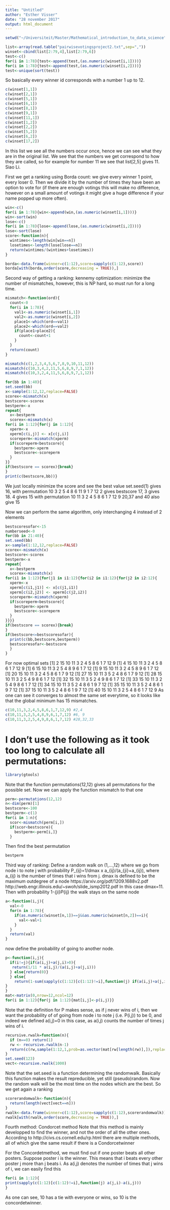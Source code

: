 ---
title: "Untitled"
author: "Esther Visser"
date: "28 november 2017"
output: html_document
---


```{r setup, include=FALSE}
setwd("~/Universiteit/Master/Mathematical_introduction_to_data_science")
```

```{r}
list<-array(read.table("pairwisevotingsproject2.txt",sep=","))
winset<-cbind(list[2:79,4],list[2:79,6])
test<-c()
for(i in 1:78){test<-append(test,(as.numeric(winset[i,1])))}
for(i in 1:78){test<-append(test,(as.numeric(winset[i,2])))}
test<-unique(sort(test))
```
So basically every winner id corresponds with a number 1 up to 12.
```{r}
c(winset[1,1])
c(winset[2,1])
c(winset[5,1])
c(winset[6,1])
c(winset[8,1])
c(winset[9,1])
c(winset[11,1])
c(winset[1,2])
c(winset[2,2])
c(winset[5,2])
c(winset[6,2])
c(winset[17,2])

```
In this list we see all the numbers occur once, hence we can see what they are in the original list. We see that the numbers we get correspond to how they are called, so for example for number 11 we see that list[2,5] gives 11. Siao Li.

First we get a ranking using Borda count: we give every winner 1 point, every loser 0. Then we divide it by the number of times they have been an option to vote for (if there are enough votings this will make no difference, however on a small amount of votings it might give a huge difference if your name popped up more often).
```{r}
win<-c()
for(i in 1:78){win<-append(win,(as.numeric(winset[i,1])))}
win<-sort(win)
lose<-c()
for(i in 1:78){lose<-append(lose,(as.numeric(winset[i,2])))}
lose<-sort(lose)
score<-function(n){
  wintimes<-length(win[win==n])
  losetimes<-length(lose[lose==n])
  return(wintimes/(wintimes+losetimes))
}
```


```{r}
borda<-data.frame(winner=c(1:12),score=sapply(c(1:12),score))
borda[with(borda,order(score,decreasing = TRUE)),]
```

Second way of getting a ranking: kennemy optimization: minimize the number of mismatches, however, this is NP hard, so must run for a long time.
```{r}
mismatch<-function(ord){
  count<-0
  for(i in 1:78){
    val1<-as.numeric(winset[i,1])
    val2<-as.numeric(winset[i,2])
    place1<-which(ord==val1)
    place2<-which(ord==val2)
    if(place1>place2){
      count<-count+1
    }
  }
  return(count)
}
```

```{r}
mismatch(c(1,2,3,4,5,6,7,8,9,10,11,12))
mismatch(c(10,3,4,2,11,5,6,8,9,7,1,12))
mismatch(c(10,3,2,4,11,5,6,8,9,7,1,12))
```
```{r}
for(bb in 1:40){
set.seed(bb)
x<-sample(1:12,12,replace=FALSE)
scorex<-mismatch(x)
bestscore<-scorex
bestperm<-x
repeat{
  x<-bestperm
  scorex<-mismatch(x)
for(i in 1:12){for(j in 1:12){
  xperm<-x
  xperm[c(i,j)] <- x[c(j,i)]
  scoreperm<-mismatch(xperm)
  if(scoreperm<bestscore){
    bestperm<-xperm
    bestscore<-scoreperm
  }
}}
if(bestscore == scorex){break}
}
print(c(bestscore,bb))}
```

We just locally minimize the score and see the best value
set.seed(1) gives 16, with permutation 10  3  2  5  4  8  6 11  9  1  7 12
2 gives bestscore 17, 3 gives 18.
4 gives 15 with permutation 10 11  3  2  4  5  8  6  1  7 12  9
20,37 and 40 also give 15

Now we can perform the same algorithm, only interchanging 4 instead of 2 elements
```{r}
bestscoresofar<-15
numberseed<-0
for(bb in 21:40){
set.seed(bb)
x<-sample(1:12,12,replace=FALSE)
scorex<-mismatch(x)
bestscore<-scorex
bestperm<-x
repeat{
  x<-bestperm
  scorex<-mismatch(x)
for(i1 in 1:12){for(j1 in i1:12){for(i2 in i1:12){for(j2 in i2:12){
  xperm<-x
  xperm[c(i1,j1)] <- x[c(j1,i1)]
  xperm[c(i2,j2)] <- xperm[c(j2,i2)]
  scoreperm<-mismatch(xperm)
  if(scoreperm<bestscore){
    bestperm<-xperm
    bestscore<-scoreperm
  }
}}}}
if(bestscore == scorex){break}
}
if(bestscore<=bestscoresofar){
  print(c(bb,bestscore,bestperm))
  bestscoresofar<-bestscore
  }
}
```

For now optimal sets
[1]  2 15 10 11  3  2  4  5  8  6  1  7 12  9
[1]  4 15 10 11  3  2  4  5  8  6  1  7 12  9
[1]  6 15 10 11  3  2  5  4  8  9  6  1  7 12
[1]  9 15 10 11  3  2  4  5  8  9  6  1  7 12
[1] 20 15 10 11  3  2  4  5  8  6  1  7  9 12
[1] 27 15 10 11  3  5  2  4  8  6  1  7  9 12
[1] 28 15 10 11  3  2  5  4  9  8  6  1  7 12
[1] 32 15 10 11  3  5  2  4  9  8  6  1  7 12
[1] 33 15 10 11  3  2  5  4  9  8  6  1  7 12
[1] 34 15 10 11  3  5  2  4  8  6  1  9  7 12
[1] 35 15 10 11  3  5  2  4  8  6  1  9  7 12
[1] 37 15 10 11  3  5  2  4  8  6  1  9  7 12
[1] 40 15 10 11  3  2  5  4  8  6  1  7 12  9
 As one can see it converges to almost the same set everytime, so it looks like that the global minimum has 15 mismatches.
 
 
```{r}
c(10,11,3,2,4,5,8,6,1,7,12,9) #2,4
c(10,11,3,2,5,4,8,9,6,1,7,12) #6, 9
c(10,11,3,2,5,4,9,8,6,1,7,12) #28,32,33
```


# I don't use the following as it took too long to calculate all permutations:
```{r}
library(gtools)
```
Note that the function permutations(12,12) gives all permutations for the possible set. Now we can apply the function mismatch to that one

```{r}
perm<-permutations(12,12)
n<-dim(perm)[1]
bestscore<-100
bestperm<-c(1)
for(i in 1:n){
  scor<-mismatch(perm[i,])
  if(scor<bestscore){
    bestperm<-perm[i,]}
  }
```
Then find the best permutation
```{r}
bestperm
```


Third way of ranking:
  Define a random walk on (1,...,12) where we go from node i to note j with probability P_{ij}=1/dmax x a_{ij}/(a_{ji}+a_{ij}), where a_{ij} is the number of times that i wins from j. dmax is defined to be the maximum outdegree of a node
https://arxiv.org/pdf/1209.1688v2.pdf
http://web.engr.illinois.edu/~swoh/slide_ismp2012.pdf
In this case dmax=11. Then with probability 1-\sum_{j\neq i}P_{ij} the walk stays on the same node
```{r}
a<-function(i,j){
  val<-0
  for(n in 1:78){
    if(as.numeric(winset[n,1])==j&&as.numeric(winset[n,2])==i){
      val<-val+1
    }
  }
  return(val)
}
```
now define the probability of going to another node.
```{r}
p<-function(i,j){
  if(i!=j){if(a(i,j)+a(j,i)>0){
   return(1/11 * a(i,j)/(a(i,j)+a(j,i)))
  } else{return(0)}
  } else{
    return(1-sum(sapply(c(1:12)[c(1:12)!=i],function(j) if(a(i,j)+a(j,i)!=0){1/11 * a(i,j)/(a(i,j)+a(j,i))} else{0})))
}
}
mat<-matrix(0,nrow=12,ncol=12)
for(i in 1:12){for(j in 1:12){mat[i,j]<-p(i,j)}}
```
Note that the definition for P makes sense, as if j never wins of i, then we want the probability of of going from node i to note j (i.e. P(i,j)) to be 0, and indeed we defined a(i,j)=0 in this case, as a(i,j) counts the number of times j wins of i.


```{r}
recursive.rwalk=function(n){
  if (n==0) return(1)
  rw <- recursive.rwalk(n-1)
  return(c(rw,sample(1:12,1,prob=as.vector(mat[rw[length(rw)],]),replace=TRUE)))
}
set.seed(123)
vect<-recursive.rwalk(1000)
```
Note that the set.seed is a function determining the randomwalk. Basically this function makes the result repreducible, yet still (pseudo)random.
Now the random walk will be the most time on the nodes which are the best. So we get again a ranking
```{r}
scorerandomwalk<-function(n){
  return(length(vect[vect==n]))
}
rwalk<-data.frame(winner=c(1:12),score=sapply(c(1:12),scorerandomwalk))
rwalk[with(rwalk,order(score,decreasing = TRUE)),]
```

Fourth method: Condorcet method
Note that this method is mainly developped to find the winner, and not the order of all the other ones. According to http://civs.cs.cornell.edu/rp.html there are multiple methods, all of which give the same result if there is a Condorcetwinner

For the Concordetmethod, we must find out if one poster beats all other posters. Suppose poster i is the winner. This means that i beats every other poster j more than j beats i. As a(i,j) denotes the number of times that j wins of i, we can easily find this
```{r}
for(i in 1:12){
print(sapply(c(1:12)[c(1:12)!=i],function(j) a(j,i)-a(i,j)))
}
```
As one can see, 10 has a tie with everyone or wins, so 10 is the concordetwinner.





